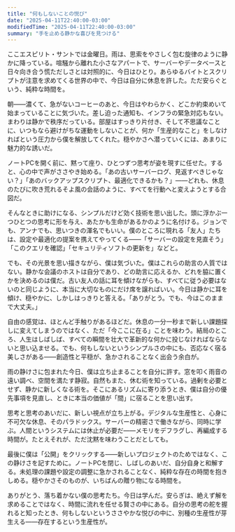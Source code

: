 ```yaml
---
title: "何もしないことの悦び"
date: "2025-04-11T22:40:00-03:00"
modifiedTime: "2025-04-11T22:40:00-03:00"
summary: "手を止める静かな喜びを見つける"
---
```



ここエスピリト・サントでは金曜日。雨は、思索をやさしく包む旋律のように静かに降っている。喧騒から離れた小さなアパートで、サーバーやデータベースと日々向き合う慌ただしさとは対照的に、今日はひとり。あらゆるバイトとスクリプトが注意を求めてくる世界の中で、今日は自分に休息を許した。ただ安らぐという、純粋な時間を。

朝――濃くて、急がないコーヒーのあと、今日はやわらかく、どこか約束めいて始まっていることに気づいた。差し迫った通知も、インフラの緊急対応もない。まわりは静かで秩序だっている。部屋はすっきり片付き、そして不思議なことに、いつもなら避けがちな運動をしないことが、何か「生産的なこと」をしなければという圧力から僕を解放してくれた。穏やかさへ潜っていくには、あまりに魅力的な誘いだ。

ノートPCを開く前に、黙って座り、ひとつずつ思考が姿を現すに任せた。すると、心の中で声がささやき始める。「あの古いサーバーログ、見返すべきじゃない？」「あのバックアップスクリプト、最適化できるかも？」――どれも、休息のたびに吹き荒れるそよ風の会話のように、すべてを行動へと変えようとする合図だ。

そんなときに助けになる、シンプルだけど効く技術を思い出した。頭に浮かぶ一つひとつの思考に形を与え、あたかも生命があるかのように名付ける。ジョンでも、アンナでも、思いつきの渾名でもいい。僕のところに現れる「友人」たちは、設定や最適化の提案を携えてやってくる――「サーバーの設定を見直そう」「このクエリを確認」「セキュリティソフトの更新を」などと。

でも、その光景を思い描きながら、僕は気づいた。僕はこれらの助言の人質ではない。静かな会議のホストは自分であり、どの助言に応えるか、どれを脇に置くかを決めるのは僕だ。古い友人の話に耳を傾けながらも、すべてに従う必要はないのと同じように、本当に大切なものにだけ席を譲ればいい。今日は静かに耳を傾け、穏やかに、しかしはっきりと答える。「ありがとう。でも、今はこのままで大丈夫。」

自由の感覚は、ほとんど手触りがあるほどだ。休息の一分一秒まで新しい課題探しに変えてしまうのではなく、ただ「今ここに在る」ことを味わう。結局のところ、人生はしばしば、すべての瞬間を壮大で革新的な何かに投じなければならないと思い込ませる。でも、何もしないというシンプルさの中にも、否応なく宿る美しさがある――創造性と平穏が、急かされることなく出会う余白が。

雨の静けさに包まれた今日、僕は立ち止まることを自分に許す。窓を叩く雨音の遠い調べ、空間を満たす静寂。自然もまた、休む術を知っている。過剰を必要とせず、静かに新しくなる術を。そこにあるリズムに寄り添うとき、僕は自分の優先事項を見直し、ときに本当の価値が「間」に宿ることを思い出す。

思考と思考のあいだに、新しい視点が立ち上がる。デジタルな生産性と、心身に不可欠な休息、そのパラドックス。サーバーの精密さで働きながら、同時に学ぶ。人間というシステムには休止が必要だ――メモリをデフラグし、再編成する時間が。たとえそれが、ただ沈黙を味わうことだとしても。

最後に僕は「公開」をクリックする――新しいプロジェクトのためではなく、この静けさを記すために。ノートPCを閉じ、しばしのあいだ、自分自身と和解する。未処理の課題や設定の調整に急かされることなく、純粋な存在の時間を抱きしめる。穏やかさそのものが、いちばんの贈り物になる時間を。

ありがとう、落ち着かない僕の思考たち。今日は学んだ。安らぎは、絶えず解を求めることではなく、時間に流れを任せる賢さの中にある。自分の思考の舵を握れると知ったとき、何もしないというささやかな悦びの中に、別種の生産性が芽生える――存在するという生産性が。

